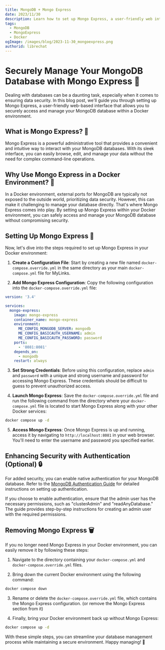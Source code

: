 ```yaml
---
title: MongoDB + Mongo Express
date: 2023/11/30
description: Learn how to set up Mongo Express, a user-friendly web interface, to securely access and manage your MongoDB database within a Docker environment.
tags:
  - MongoDB
  - MongoExpress
  - Docker
ogImage: /images/blog/2023-11-30_mongoexpress.png
authorid: librechat
---
```



<BlogHeader />

# Securely Manage Your MongoDB Database with Mongo Express 🔑

Dealing with databases can be a daunting task, especially when it comes to ensuring data security. In this blog post, we'll guide you through setting up Mongo Express, a user-friendly web-based interface that allows you to securely access and manage your MongoDB database within a Docker environment.

## What is Mongo Express? 🤔

Mongo Express is a powerful administrative tool that provides a convenient and intuitive way to interact with your MongoDB databases. With its sleek interface, you can easily browse, edit, and manage your data without the need for complex command-line operations.

## Why Use Mongo Express in a Docker Environment? 🐳

In a Docker environment, external ports for MongoDB are typically not exposed to the outside world, prioritizing data security. However, this can make it challenging to manage your database directly. That's where Mongo Express comes into play. By setting up Mongo Express within your Docker environment, you can safely access and manage your MongoDB database without compromising security.

## Setting Up Mongo Express 🚀

Now, let's dive into the steps required to set up Mongo Express in your Docker environment:

1. **Create a Configuration File**: Start by creating a new file named `docker-compose.override.yml` in the same directory as your main `docker-compose.yml` file for MyLinks.

2. **Add Mongo Express Configuration**: Copy the following configuration into the `docker-compose.override.yml` file:

```yaml filename="docker-compose.override.yml"
version: '3.4'

services:
  mongo-express:
    image: mongo-express
    container_name: mongo-express
    environment:
      ME_CONFIG_MONGODB_SERVER: mongodb
      ME_CONFIG_BASICAUTH_USERNAME: admin
      ME_CONFIG_BASICAUTH_PASSWORD: password
    ports:
      - '8081:8081'
    depends_on:
      - mongodb
    restart: always
```

3. **Set Strong Credentials**: Before using this configuration, replace `admin` and `password` with a unique and strong username and password for accessing Mongo Express. These credentials should be difficult to guess to prevent unauthorized access.

4. **Launch Mongo Express**: Save the `docker-compose.override.yml` file and run the following command from the directory where your `docker-compose.yml` file is located to start Mongo Express along with your other Docker services:

```sh filename="Launch the containers"
docker compose up -d
```

5. **Access Mongo Express**: Once Mongo Express is up and running, access it by navigating to `http://localhost:8081` in your web browser. You'll need to enter the username and password you specified earlier.

## Enhancing Security with Authentication (Optional) 🔒

For added security, you can enable native authentication for your MongoDB database. Refer to the [MongoDB Authentication Guide](/docs/configuration/mongodb/mongodb_auth) for detailed instructions on setting up authentication.

If you choose to enable authentication, ensure that the admin user has the necessary permissions, such as "clusterAdmin" and "readAnyDatabase." The guide provides step-by-step instructions for creating an admin user with the required permissions.

## Removing Mongo Express 🗑️

If you no longer need Mongo Express in your Docker environment, you can easily remove it by following these steps:

1. Navigate to the directory containing your `docker-compose.yml` and `docker-compose.override.yml` files.

2. Bring down the current Docker environment using the following command:

```sh filename="Bring down the current Docker environment"
docker compose down
```

3. Rename or delete the `docker-compose.override.yml` file, which contains the Mongo Express configuration. (or remove the Mongo Express section from it)

4. Finally, bring your Docker environment back up without Mongo Express:

```sh filename="Bring your Docker environment back up without Mongo Express"
docker compose up -d
```

With these simple steps, you can streamline your database management process while maintaining a secure environment. Happy managing! 🎉